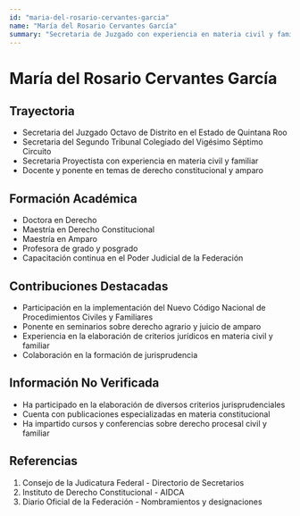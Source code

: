 ```yaml
---
id: "maria-del-rosario-cervantes-garcia"
name: "María del Rosario Cervantes García"
summary: "Secretaria de Juzgado con experiencia en materia civil y familiar, y docente especializada en derecho constitucional"
---
```


# María del Rosario Cervantes García

## Trayectoria

- Secretaria del Juzgado Octavo de Distrito en el Estado de Quintana Roo
- Secretaria del Segundo Tribunal Colegiado del Vigésimo Séptimo Circuito
- Secretaria Proyectista con experiencia en materia civil y familiar
- Docente y ponente en temas de derecho constitucional y amparo

## Formación Académica

- Doctora en Derecho
- Maestría en Derecho Constitucional
- Maestría en Amparo
- Profesora de grado y posgrado
- Capacitación continua en el Poder Judicial de la Federación

## Contribuciones Destacadas

- Participación en la implementación del Nuevo Código Nacional de Procedimientos Civiles y Familiares
- Ponente en seminarios sobre derecho agrario y juicio de amparo
- Experiencia en la elaboración de criterios jurídicos en materia civil y familiar
- Colaboración en la formación de jurisprudencia

## Información No Verificada

- Ha participado en la elaboración de diversos criterios jurisprudenciales
- Cuenta con publicaciones especializadas en materia constitucional
- Ha impartido cursos y conferencias sobre derecho procesal civil y familiar

## Referencias

1. Consejo de la Judicatura Federal - Directorio de Secretarios
2. Instituto de Derecho Constitucional - AIDCA
3. Diario Oficial de la Federación - Nombramientos y designaciones
